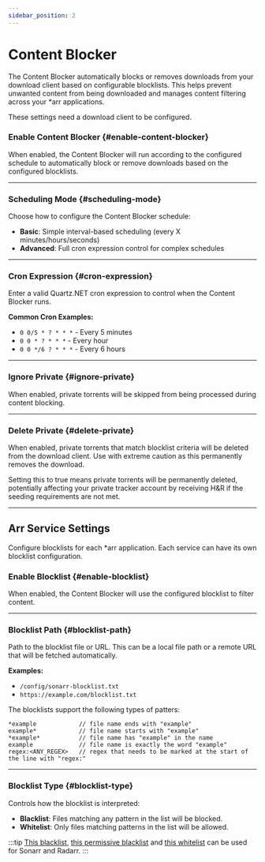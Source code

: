 ```yaml
---
sidebar_position: 2
---
```



# Content Blocker

The Content Blocker automatically blocks or removes downloads from your download client based on configurable blocklists. This helps prevent unwanted content from being downloaded and manages content filtering across your *arr applications.

<Important>
    These settings need a download client to be configured.
</Important>

### Enable Content Blocker {#enable-content-blocker}

When enabled, the Content Blocker will run according to the configured schedule to automatically block or remove downloads based on the configured blocklists.

<hr />

### Scheduling Mode {#scheduling-mode}

Choose how to configure the Content Blocker schedule:
- **Basic**: Simple interval-based scheduling (every X minutes/hours/seconds)
- **Advanced**: Full cron expression control for complex schedules

<hr />

### Cron Expression {#cron-expression}

Enter a valid Quartz.NET cron expression to control when the Content Blocker runs.

**Common Cron Examples:**
- `0 0/5 * ? * * *` - Every 5 minutes
- `0 0 * ? * * *` - Every hour
- `0 0 */6 ? * * *` - Every 6 hours

<hr />

### Ignore Private {#ignore-private}

When enabled, private torrents will be skipped from being processed during content blocking.

<hr />

### Delete Private {#delete-private}

When enabled, private torrents that match blocklist criteria will be deleted from the download client. Use with extreme caution as this permanently removes the download.

<Warning>
Setting this to true means private torrents will be permanently deleted, potentially affecting your private tracker account by receiving H&R if the seeding requirements are not met.
</Warning>

<hr />

## Arr Service Settings

Configure blocklists for each *arr application. Each service can have its own blocklist configuration.

### Enable Blocklist {#enable-blocklist}

When enabled, the Content Blocker will use the configured blocklist to filter content.

<hr />

### Blocklist Path {#blocklist-path}

Path to the blocklist file or URL. This can be a local file path or a remote URL that will be fetched automatically.

**Examples:** 
- `/config/sonarr-blocklist.txt`
- `https://example.com/blocklist.txt`

The blocklists support the following types of patters:
```
*example            // file name ends with "example"
example*            // file name starts with "example"
*example*           // file name has "example" in the name
example             // file name is exactly the word "example"
regex:<ANY_REGEX>   // regex that needs to be marked at the start of the line with "regex:"
```

<hr />

### Blocklist Type {#blocklist-type}

Controls how the blocklist is interpreted:
- **Blacklist**: Files matching any pattern in the list will be blocked.
- **Whitelist**: Only files matching patterns in the list will be allowed.

:::tip
[This blacklist](https://raw.githubusercontent.com/Cleanuparr/Cleanuparr/refs/heads/main/blacklist), [this permissive blacklist](https://raw.githubusercontent.com/Cleanuparr/Cleanuparr/refs/heads/main/blacklist_permissive) and [this whitelist](https://raw.githubusercontent.com/Cleanuparr/Cleanuparr/refs/heads/main/whitelist) can be used for Sonarr and Radarr.
:::